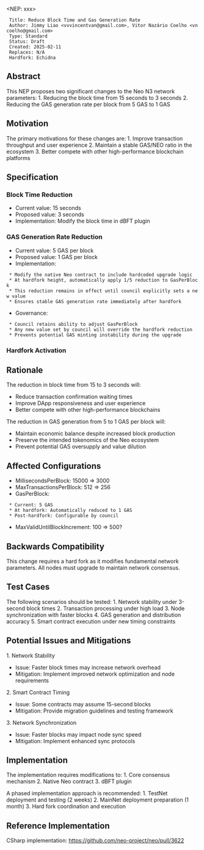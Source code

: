 <NEP: xxx>
  Title: Reduce Block Time and Gas Generation Rate
  Author: Jimmy Liao <vvvincentvan@gmail.com>, Vitor Nazário Coelho <vncoelho@gmail.com>
  Type: Standard
  Status: Draft
  Created: 2025-02-11
  Replaces: N/A
  Hardfork: Echidna

==Abstract==

This NEP proposes two significant changes to the Neo N3 network parameters:
1. Reducing the block time from 15 seconds to 3 seconds
2. Reducing the GAS generation rate per block from 5 GAS to 1 GAS

==Motivation==

The primary motivations for these changes are:
1. Improve transaction throughput and user experience
2. Maintain a stable GAS/NEO ratio in the ecosystem
3. Better compete with other high-performance blockchain platforms

==Specification==

===Block Time Reduction===
* Current value: 15 seconds
* Proposed value: 3 seconds
* Implementation: Modify the block time in dBFT plugin

===GAS Generation Rate Reduction===
* Current value: 5 GAS per block
* Proposed value: 1 GAS per block
* Implementation: 
  * Modify the native Neo contract to include hardcoded upgrade logic
  * At hardfork height, automatically apply 1/5 reduction to GasPerBlock
  * This reduction remains in effect until council explicitly sets a new value
  * Ensures stable GAS generation rate immediately after hardfork
* Governance:
  * Council retains ability to adjust GasPerBlock
  * Any new value set by council will override the hardfork reduction
  * Prevents potential GAS minting instability during the upgrade

===Hardfork Activation===

==Rationale==

The reduction in block time from 15 to 3 seconds will:
* Reduce transaction confirmation waiting times
* Improve DApp responsiveness and user experience
* Better compete with other high-performance blockchains

The reduction in GAS generation from 5 to 1 GAS per block will:
* Maintain economic balance despite increased block production
* Preserve the intended tokenomics of the Neo ecosystem
* Prevent potential GAS oversupply and value dilution

== Affected Configurations ==

* MillisecondsPerBlock: 15000 => 3000
* MaxTransactionsPerBlock: 512 => 256
* GasPerBlock: 
  * Current: 5 GAS
  * At hardfork: Automatically reduced to 1 GAS
  * Post-hardfork: Configurable by council
* MaxValidUntilBlockIncrement: 100 => 500?

==Backwards Compatibility==

This change requires a hard fork as it modifies fundamental network parameters. All nodes must upgrade to maintain network consensus.

==Test Cases==

The following scenarios should be tested:
1. Network stability under 3-second block times
2. Transaction processing under high load
3. Node synchronization with faster blocks
4. GAS generation and distribution accuracy
5. Smart contract execution under new timing constraints

==Potential Issues and Mitigations==

1. Network Stability
* Issue: Faster block times may increase network overhead
* Mitigation: Implement improved network optimization and node requirements

2. Smart Contract Timing
* Issue: Some contracts may assume 15-second blocks
* Mitigation: Provide migration guidelines and testing framework

3. Network Synchronization
* Issue: Faster blocks may impact node sync speed
* Mitigation: Implement enhanced sync protocols

==Implementation==

The implementation requires modifications to:
1. Core consensus mechanism
2. Native Neo contract
3. dBFT plugin

A phased implementation approach is recommended:
1. TestNet deployment and testing (2 weeks)
2. MainNet deployment preparation (1 month)
3. Hard fork coordination and execution

==Reference Implementation==

CSharp implementation: https://github.com/neo-project/neo/pull/3622